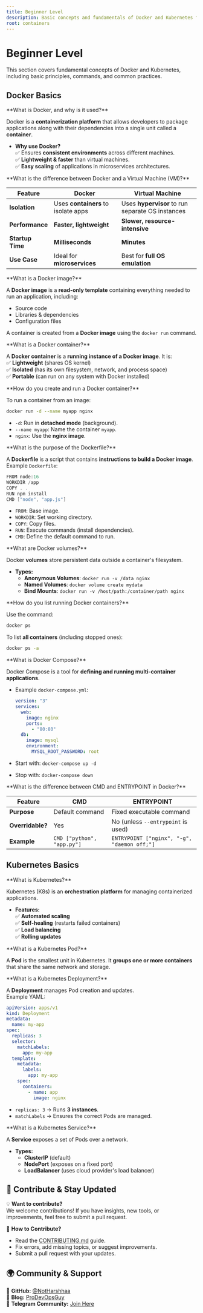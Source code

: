 ```yaml
---
title: Beginner Level
description: Basic concepts and fundamentals of Docker and Kubernetes for DevOps interviews.
root: containers
---
```



# Beginner Level

This section covers fundamental concepts of Docker and Kubernetes, including basic principles, commands, and common practices.

## Docker Basics

<Steps>
<Step>
**What is Docker, and why is it used?**  

Docker is a **containerization platform** that allows developers to package applications along with their dependencies into a single unit called a **container**.  

- **Why use Docker?**  
  ✅ Ensures **consistent environments** across different machines.  
  ✅ **Lightweight & faster** than virtual machines.  
  ✅ **Easy scaling** of applications in microservices architectures.  
</Step>

<Step>
**What is the difference between Docker and a Virtual Machine (VM)?**  

| Feature | Docker | Virtual Machine |
|---------|--------|----------------|
| **Isolation** | Uses **containers** to isolate apps | Uses **hypervisor** to run separate OS instances |
| **Performance** | **Faster, lightweight** | **Slower, resource-intensive** |
| **Startup Time** | **Milliseconds** | **Minutes** |
| **Use Case** | Ideal for **microservices** | Best for **full OS emulation** |
</Step>

<Step>
**What is a Docker image?**  

A **Docker image** is a **read-only template** containing everything needed to run an application, including:  

- Source code  
- Libraries & dependencies  
- Configuration files  

A container is created from a **Docker image** using the `docker run` command.  
</Step>

<Step>
**What is a Docker container?**  

A **Docker container** is a **running instance of a Docker image**. It is:  
✅ **Lightweight** (shares OS kernel)  
✅ **Isolated** (has its own filesystem, network, and process space)  
✅ **Portable** (can run on any system with Docker installed)  
</Step>

<Step>
**How do you create and run a Docker container?**  

To run a container from an image:  

```sh
docker run -d --name myapp nginx
```

- `-d`: Run in **detached mode** (background).  
- `--name myapp`: Name the container `myapp`.  
- `nginx`: Use the **nginx image**.  
</Step>

<Step>
**What is the purpose of the Dockerfile?**  

A **Dockerfile** is a script that contains **instructions to build a Docker image**.  
Example `Dockerfile`:  

```go
FROM node:16
WORKDIR /app
COPY . .
RUN npm install
CMD ["node", "app.js"]
```

- `FROM`: Base image.  
- `WORKDIR`: Set working directory.  
- `COPY`: Copy files.  
- `RUN`: Execute commands (install dependencies).  
- `CMD`: Define the default command to run.  
</Step>

<Step>
**What are Docker volumes?**  

Docker **volumes** store persistent data outside a container's filesystem.  

- **Types:**  
  - **Anonymous Volumes**: `docker run -v /data nginx`  
  - **Named Volumes**: `docker volume create mydata`  
  - **Bind Mounts**: `docker run -v /host/path:/container/path nginx`  
</Step>

<Step>
**How do you list running Docker containers?**  

Use the command:  

```sh
docker ps
```

To list **all containers** (including stopped ones):  

```sh
docker ps -a
```
</Step>

<Step>
**What is Docker Compose?**  

Docker Compose is a tool for **defining and running multi-container applications**.  

- Example `docker-compose.yml`:  

  ```yaml
  version: "3"
  services:
    web:
      image: nginx
      ports:
        - "80:80"
    db:
      image: mysql
      environment:
        MYSQL_ROOT_PASSWORD: root
  ```

- Start with: `docker-compose up -d`  
- Stop with: `docker-compose down`  
</Step>

<Step>
**What is the difference between CMD and ENTRYPOINT in Docker?**  

| Feature | CMD | ENTRYPOINT |
|---------|-----|-----------|
| **Purpose** | Default command | Fixed executable command |
| **Overridable?** | Yes | No (unless `--entrypoint` is used) |
| **Example** | `CMD ["python", "app.py"]` | `ENTRYPOINT ["nginx", "-g", "daemon off;"]` |
</Step>
</Steps>

## Kubernetes Basics

<Steps>
<Step>
**What is Kubernetes?**  

Kubernetes (K8s) is an **orchestration platform** for managing containerized applications.  

- **Features:**  
  ✅ **Automated scaling**  
  ✅ **Self-healing** (restarts failed containers)  
  ✅ **Load balancing**  
  ✅ **Rolling updates**  
</Step>

<Step>
**What is a Kubernetes Pod?**  

A **Pod** is the smallest unit in Kubernetes. It **groups one or more containers** that share the same network and storage.  
</Step>

<Step>
**What is a Kubernetes Deployment?**  

A **Deployment** manages Pod creation and updates.  
Example YAML:  

```yaml
apiVersion: apps/v1
kind: Deployment
metadata:
  name: my-app
spec:
  replicas: 3
  selector:
    matchLabels:
      app: my-app
  template:
    metadata:
      labels:
        app: my-app
    spec:
      containers:
        - name: app
          image: nginx
```

- `replicas: 3` → Runs **3 instances**.  
- `matchLabels` → Ensures the correct Pods are managed.  
</Step>

<Step>
**What is a Kubernetes Service?**  

A **Service** exposes a set of Pods over a network.  

- **Types:**  
  - **ClusterIP** (default)  
  - **NodePort** (exposes on a fixed port)  
  - **LoadBalancer** (uses cloud provider's load balancer)  
</Step>
</Steps>

## 📢 Contribute & Stay Updated

💡 **Want to contribute?**  
We welcome contributions! If you have insights, new tools, or improvements, feel free to submit a pull request.  

📌 **How to Contribute?**
- Read the [CONTRIBUTING.md](https://github.com/NotHarshhaa/DevOps-Interview-Questions/blob/master/CONTRIBUTING.md) guide.  
- Fix errors, add missing topics, or suggest improvements.  
- Submit a pull request with your updates.  

## 🌍 Community & Support  

🔗 **GitHub:** [@NotHarshhaa](https://github.com/NotHarshhaa)  
📝 **Blog:** [ProDevOpsGuy](https://blog.prodevopsguy.xyz)  
💬 **Telegram Community:** [Join Here](https://t.me/prodevopsguy) 